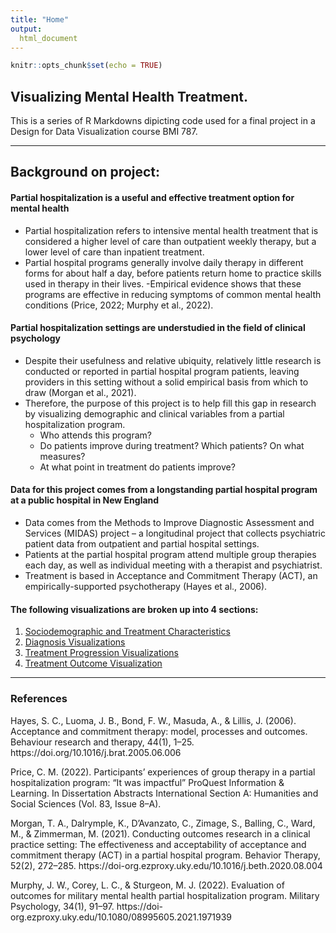 ```yaml
---
title: "Home"
output:
  html_document
---
```


```r
knitr::opts_chunk$set(echo = TRUE)
```

## Visualizing Mental Health Treatment.

This is a series of R Markdowns dipicting code used for a final project in a Design for Data Visualization course BMI 787. 

---

## Background on project:

#### Partial hospitalization is a useful and effective treatment option for mental health

- Partial hospitalization refers to intensive mental health treatment that is considered a higher level of care than outpatient weekly therapy, but a lower level of care than inpatient treatment.
- Partial hospital programs generally involve daily therapy in different forms for about half a day, before patients return home to practice skills used in therapy in their lives.
-Empirical evidence shows that these programs are effective in reducing symptoms of common mental health conditions (Price, 2022; Murphy et al., 2022).


#### Partial hospitalization settings are understudied in the field of clinical psychology

- Despite their usefulness and relative ubiquity, relatively little research is conducted or reported in partial hospital program patients, leaving providers in this setting without a solid empirical basis from which to draw (Morgan et al., 2021).
- Therefore, the purpose of this project is to help fill this gap in research by visualizing demographic and clinical variables from a partial hospitalization program. 
    + Who attends this program?
    + Do patients improve during treatment? Which patients? On what measures?
    + At what point in treatment do patients improve?
    

#### Data for this project comes from a longstanding partial hospital program at a public hospital in New England

- Data comes from the Methods to Improve Diagnostic Assessment and Services (MIDAS) project – a longitudinal project that collects psychiatric patient data from outpatient and partial hospital settings.
- Patients at the partial hospital program attend multiple group therapies each day, as well as individual meeting with a therapist and psychiatrist. 
- Treatment is based in Acceptance and Commitment Therapy (ACT), an empirically-supported psychotherapy (Hayes et al., 2006).

#### The following visualizations are broken up into 4 sections:

1. [Sociodemographic and Treatment Characteristics](https://troy-hubert.github.io/Hospital_Visualizations/Data_Import.html)
2. [Diagnosis Visualizations](https://troy-hubert.github.io/Hospital_Visualizations/Diagnosis_Vis.html)
3. [Treatment Progression Visualizations](https://troy-hubert.github.io/Hospital_Visualizations/Anxiety_Vis.html)
4. [Treatment Outcome Visualization](https://troy-hubert.github.io/Hospital_Visualizations/Treatment_Outcomes.html)

---
### References

Hayes, S. C., Luoma, J. B., Bond, F. W., Masuda, A., & Lillis, J. (2006). Acceptance and commitment therapy: model, processes and outcomes. Behaviour research and therapy, 44(1), 1–25. https://doi.org/10.1016/j.brat.2005.06.006

Price, C. M. (2022). Participants’ experiences of group therapy in a partial hospitalization program: “It was impactful” ProQuest Information & Learning. In Dissertation Abstracts International Section A: Humanities and Social Sciences (Vol. 83, Issue 8–A).

Morgan, T. A., Dalrymple, K., D’Avanzato, C., Zimage, S., Balling, C., Ward, M., & Zimmerman, M. (2021). Conducting outcomes research in a clinical practice setting: 
The effectiveness and acceptability of acceptance and commitment therapy (ACT) in a partial hospital program. Behavior Therapy, 52(2), 272–285. https://doi-org.ezproxy.uky.edu/10.1016/j.beth.2020.08.004

Murphy, J. W., Corey, L. C., & Sturgeon, M. J. (2022). Evaluation of outcomes for military mental health partial hospitalization program. Military Psychology, 34(1), 91–97. https://doi-org.ezproxy.uky.edu/10.1080/08995605.2021.1971939
